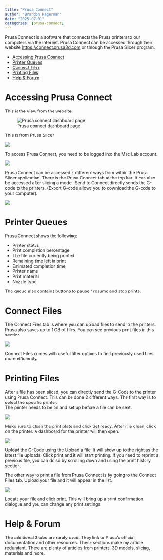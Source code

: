 ```yaml
---
title: "Prusa Connect"
author: "Brandon Hagerman"
date: "2025-07-01"
categories: [prusa-connect]
---
```


Prusa Connect is a software that connects the Prusa printers to our computers via the internet. Prusa Connect can be accessed through their website [https://connect.prusa3d.com](https://connect.prusa3d.com/) or through the Prusa Slicer program. 

- [Accessing Prusa Connect](#accessing)
- [Printer Queues](#queues)
- [Connect Files](#connect-files)
- [Printing Files](#printing-files)
- [Help & Forum](#help-forum)

<h1 id="accessing">Accessing Prusa Connect</h1>

This is the view from the website.   

![Prusa connect dashboard page](image.png)

This is from Prusa Slicer  

![](image2.png)

To access Prusa Connect, you need to be logged into the Mac Lab account.   

![](image3.png)

Prusa Connect can be accessed 2 different ways from within the Prusa Slicer application. There is the Prusa Connect tab at the top bar. It can also be accessed after slicing a model. Send to Connect directly sends the G-code to the printers. (Export G-code allows you to download the G-code to your computer).

![](image4.png)

<h1 id="queues">Printer Queues</h1>

Prusa Connect shows the following:

* Printer status  
* Print completion percentage  
* The file currently being printed  
* Remaining time left in print  
* Estimated completion time  
* Printer name  
* Print material  
* Nozzle type

The queue also contains buttons to pause / resume and stop prints. 

<h1 id="connect-files">Connect Files</h1>

The Connect Files tab is where you can upload files to send to the printers. Prusa also saves up to 1 GB of files. You can see previous print files in this section.

![](image5.png)

Connect Files comes with useful filter options to find previously used files more efficiently. 

<h1 id="printing-files">Printing Files</h1>

After a file has been sliced, you can directly send the G-Code to the printer using Prusa Connect. This can be done 2 different ways. The first way is to select the specific printer.   
The printer needs to be on and set up before a file can be sent.

![](image6.png)

Make sure to clean the print plate and click Set ready. After it is clean, click on the printer. A dashboard for the printer will then open.

![](image7.png)

Upload the G-Code using the Upload a file. It will show up to the right as the latest file uploads. Click print and it will start printing. If you need to reprint a previous file, you can do so by scrolling down and using the print history section. 

The other way to print a file from Prusa Connect is by going to the Connect Files tab. Upload your file and it will appear in the list.   

![](image8.png)

Locate your file and click print. This will bring up a print confirmation dialogue and you can change any print settings.   

<h1 id="help-forum">Help & Forum</h1>

The additional 2 tabs are rarely used. They link to Prusa's official documentation and other resources. These sections make my article redundant. There are plenty of articles from printers, 3D models, slicing, materials and more. 